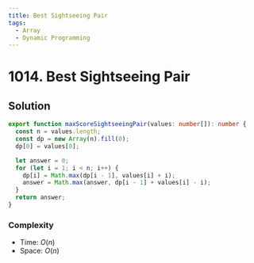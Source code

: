 ```yaml
---
title: Best Sightseeing Pair
tags:
  - Array
  - Dynamic Programming
---
```


# 1014. Best Sightseeing Pair

<Badges>
  <LevelBadge level="medium" />
  <TopicBadge name="Array" slug="array" />
  <TopicBadge name="Dynamic Programming" slug="dynamic-programming" />
</Badges>

## Solution

```typescript filename="solution.ts" copy
export function maxScoreSightseeingPair(values: number[]): number {
  const n = values.length;
  const dp = new Array(n).fill(0);
  dp[0] = values[0];

  let answer = 0;
  for (let i = 1; i < n; i++) {
    dp[i] = Math.max(dp[i - 1], values[i] + i);
    answer = Math.max(answer, dp[i - 1] + values[i] - i);
  }
  return answer;
}
```

### Complexity

- Time: $O(n)$
- Space: $O(n)$

<ProblemLink
  codingSite="leetcode"
  href="https://leetcode.com/problems/best-sightseeing-pair"
  title="Best Sightseeing Pair"
/>
